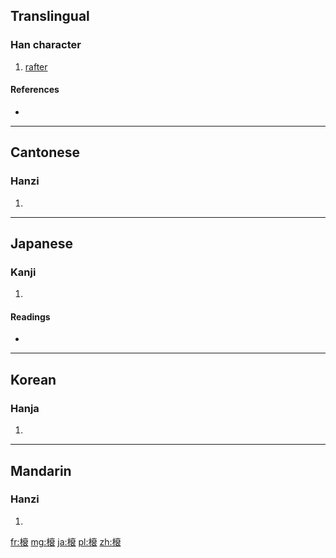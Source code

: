 ==Translingual==

===Han character===
{{Han char|rn=75|rad=木|as=10|sn=14|four=4093<sub>2</sub>|canj=木卜田女 (DYWV), X木卜田女 (XDYWV)}}

# [[rafter]]

====References====
* {{Han ref|kx=0544.200|dkj=15276|dj=0932.040|hdz=21267.070|uh=69B1|ud=27057|bh=E1FC|bd=57852}}

----

==Cantonese==

===Hanzi===
{{yue-hanzi|jyut=|y=cheui1}}

# {{defn|lang=yue|sort=木10}}

----

==Japanese==

===Kanji===
{{ja-kanji|grade=|rs=木10}}

# {{defn|lang=ja|sort=木10}}

====Readings====
* {{ja-readings|on=[[すい]] (sui)|kun=[[たるき]] (taruki)}}

----

==Korean==

===Hanja===
{{ko-hanja|hangeul=최|eumhun=|rv=choe|mr=ch'oe|y=choy}}

# {{defn|lang=ko|sort=木10}}

----

==Mandarin==

===Hanzi===
{{cmn-hanzi|pin=[[cuī]] ([[cui1]])|wg=ts'ui<sup>1</sup>}}

# {{defn|lang=cmn|sort=木10}}

[[fr:榱]]
[[mg:榱]]
[[ja:榱]]
[[pl:榱]]
[[zh:榱]]